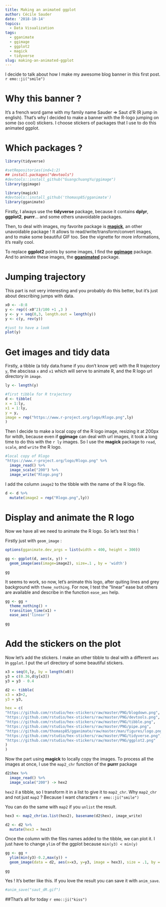 ```yaml
---
title: Making an animated ggplot
author: Cécile Sauder
date: '2018-10-14'
topics:
  - Data Visualization
tags:
  - gganimate
  - ggimage
  - ggplot2
  - magick
  - tidyverse
slug: making-an-animated-ggplot
---
```


I decide to talk about how I make my awesome blog banner in this first post. `r emo::ji("smile")`


# Why this banner ? 

It's a french word game with my family name Sauder => Saut d'R (R jump in english). That's why I decided to make a banner with the R-logo jumping on some (so cool) stickers. I choose stickers of packages that I use to do this animated ggplot. 

# Which packages ? 

```r
library(tidyverse)

#setRepositories(ind=1:2)
## install.packages("devtools")
#devtools::install_github("GuangchuangYu/ggimage")
library(ggimage)

library(magick)
#devtools::install_github('thomasp85/gganimate')
library(gganimate)
```

Firstly, I always use the **tidyverse** package, because it contains **dplyr**, **ggplot2**, **purrr**... and some others unavoidable packages. 

Then, to deal with images, my favorite package is [**magick**](https://ropensci.org/tutorials/magick_tutorial/), an other unavoidable package ! It allows to read/write/transform/convert images, and to make some beautiful GIF too. See the vignette for more informations, it's really cool.

To replace **ggplot2** points by some images, I find the [**ggimage**](https://cran.r-project.org/web/packages/ggimage/vignettes/ggimage.html) package. And to animate these images, the [**gganimated**](https://github.com/thomasp85/gganimate) package.

# Jumping trajectory

This part is not very interesting and you probably do this better, but it's just about describing jumps with data.

```r
x0 <- -8:8
y <- rep((-x0^2)/100 +1 ,3 )
y <- y + seq(0,3, length.out = length(y))
y <- c(y, rev(y))

#just to have a look
plot(y)
```

# Get images and tidy data

Firstly, a tibble (a tidy data.frame if you don't know yet) with the R trajectory `y`, the abscissa `x` and `x1` which will serve to animate R, and the R logo url directory in `image`.


```r

ly <- length(y)

#first tibble for R trajectory
d <- tibble(
x = 1:ly,
x1 = 1:ly,
y = y,
image = rep("https://www.r-project.org/logo/Rlogo.png",ly)
)
```

Then I decide to make a local copy of the R logo image, resizing it at 200px for witdh, because even if **ggimage** can deal with url images, it took a long time to do this with the `r ly` images. So I use the **magick** package to `read`, `scale`, and `write` the R logo. 


```r
#local copy of Rlogo
"https://www.r-project.org/logo/Rlogo.png" %>%
  image_read() %>%
  image_scale("200") %>%
  image_write("Rlogo.png")
```

I add the column `image2` to the tibble with the name of the R logo file.

```r
d <- d %>%
  mutate(image2 = rep("Rlogo.png",ly))

```


# Display and animate the R logo

Now we have all we need to animate the R logo. So let's test this !

Firstly just with `geom_image` :

```r
options(gganimate.dev_args = list(width = 400, height = 300))

gg <- ggplot(d, aes(x, y)) + 
  geom_image(aes(image=image2), size=.1 , by = 'width') 

gg
```
It seems to work, so now, let's animate this logo, after quiting lines and grey background with `theme_nothing`. For now, I test the "linear" ease but others are available and describe in the function `ease_aes` help. 
```r
gg <- gg +
  theme_nothing() +
  transition_time(x1) +
  ease_aes('linear')

gg
```


# Add the stickers on the plot

Now let's add the stickers. I make an other tibble to deal with a different `aes` in `ggplot`. I put the url directory of some beautiful stickers. 


```r
x3 = seq(0,ly, by = length(x0))
y3 = c(0.36,d$y[x3])
y3 = y3 - 0.4

d2 <- tibble(
x3 = x3+2,
y3 = y3,

hex = c(
"https://github.com/rstudio/hex-stickers/raw/master/PNG/blogdown.png",
"https://github.com/rstudio/hex-stickers/raw/master/PNG/devtools.png",
"https://github.com/rstudio/hex-stickers/raw/master/PNG/tibble.png",
"https://github.com/rstudio/hex-stickers/raw/master/PNG/pipe.png",
"https://github.com/thomasp85/gganimate/raw/master/man/figures/logo.png",
"https://github.com/rstudio/hex-stickers/raw/master/PNG/tidyverse.png",
"https://github.com/rstudio/hex-stickers/raw/master/PNG/ggplot2.png"
)
)
```

Now the part using **magick** to locally copy the images. To process all the images at once, I use the `map2_chr` function of the **purrr** package

```r
d2$hex %>%
  image_read() %>%
  image_scale("200") -> hex2

```

`hex2` il a tibble, so I transform it in a list to give it to `map2_chr`.
Why `map2_chr` and not just `map2` ? Because I want characters `r emo::ji("smile")`

You can do the same with `map2` if you `unlist` the result. 

```r
hex3 <- map2_chr(as.list(hex2), basename(d2$hex), image_write)

d2 <- d2 %>%
  mutate(hex3 = hex3)
```

Once the column with the files names added to the tibble, we can plot it. 
I just have to change `ylim` of the ggplot because `min(y3) < min(y)`

```r

gg <- gg + 
  ylim(min(y3)-0.2,max(y)) +
  geom_image(data = d2, aes(x=x3, y=y3, image = hex3), size = .1, by = 'height')

gg

```

Yes ! It's better like this. If you love the result you can save it with `anim_save`.

```r

#anim_save("saut_dR.gif")

```


##That's all for today `r emo::ji("kiss")`